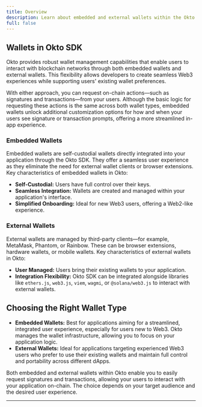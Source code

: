 ```yaml
---
title: Overview
description: Learn about embedded and external wallets within the Okto SDK ecosystem and their functionalities.
full: false
---
```


## Wallets in Okto SDK

Okto provides robust wallet management capabilities that enable users to interact with blockchain networks through both embedded wallets and external wallets. This flexibility allows developers to create seamless Web3 experiences while supporting users' existing wallet preferences.

With either approach, you can request on-chain actions—such as signatures and transactions—from your users. Although the basic logic for requesting these actions is the same across both wallet types, embedded wallets unlock additional customization options for how and when your users see signature or transaction prompts, offering a more streamlined in-app experience.

### **Embedded Wallets**

Embedded wallets are self-custodial wallets directly integrated into your application through the Okto SDK. They offer a seamless user experience as they eliminate the need for external wallet clients or browser extensions. Key characteristics of embedded wallets in Okto:

- **Self-Custodial:** Users have full control over their keys.
- **Seamless Integration:** Wallets are created and managed within your application's interface.
- **Simplified Onboarding:** Ideal for new Web3 users, offering a Web2-like experience.

### **External Wallets**

External wallets are managed by third-party clients—for example, MetaMask, Phantom, or Rainbow. These can be browser extensions, hardware wallets, or mobile wallets. Key characteristics of external wallets in Okto:

- **User Managed:** Users bring their existing wallets to your application.
- **Integration Flexibility:** Okto SDK can be integrated alongside libraries like `ethers.js`, `web3.js`, `viem`, `wagmi`, or `@solana/web3.js` to interact with external wallets.

## **Choosing the Right Wallet Type**

*   **Embedded Wallets:** Best for applications aiming for a streamlined, integrated user experience, especially for users new to Web3. Okto manages the wallet infrastructure, allowing you to focus on your application logic.
*   **External Wallets:** Ideal for applications targeting experienced Web3 users who prefer to use their existing wallets and maintain full control and portability across different dApps.

Both embedded and external wallets within Okto enable you to easily request signatures and transactions, allowing your users to interact with your application on-chain. The choice depends on your target audience and the desired user experience.

---